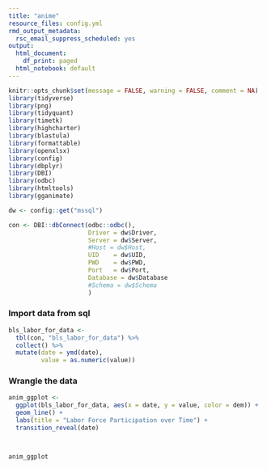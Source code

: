 ```yaml
---
title: "anime"
resource_files: config.yml
rmd_output_metadata:
  rsc_email_suppress_scheduled: yes
output:
  html_document:
    df_print: paged
  html_notebook: default
---
```



```r
knitr::opts_chunk$set(message = FALSE, warning = FALSE, comment = NA)
library(tidyverse)
library(png)
library(tidyquant)
library(timetk)
library(highcharter)
library(blastula)
library(formattable)
library(openxlsx)
library(config)
library(dbplyr)
library(DBI)
library(odbc)
library(htmltools)
library(gganimate)

dw <- config::get("mssql")

con <- DBI::dbConnect(odbc::odbc(),
                      Driver = dw$Driver,
                      Server = dw$Server,
                      #Host = dw$Host,
                      UID    = dw$UID,
                      PWD    = dw$PWD,
                      Port   = dw$Port,
                      Database = dw$Database
                      #Schema = dw$Schema
                      )

```

### Import data from sql

```r
bls_labor_for_data <-
  tbl(con, "bls_labor_for_data") %>% 
  collect() %>% 
  mutate(date = ymd(date),
         value = as.numeric(value))


```


### Wrangle the data


```r
anim_ggplot <- 
  ggplot(bls_labor_for_data, aes(x = date, y = value, color = dem)) +
  geom_line() +
  labs(title = "Labor Force Participation over Time") +
  transition_reveal(date) 



anim_ggplot
```



